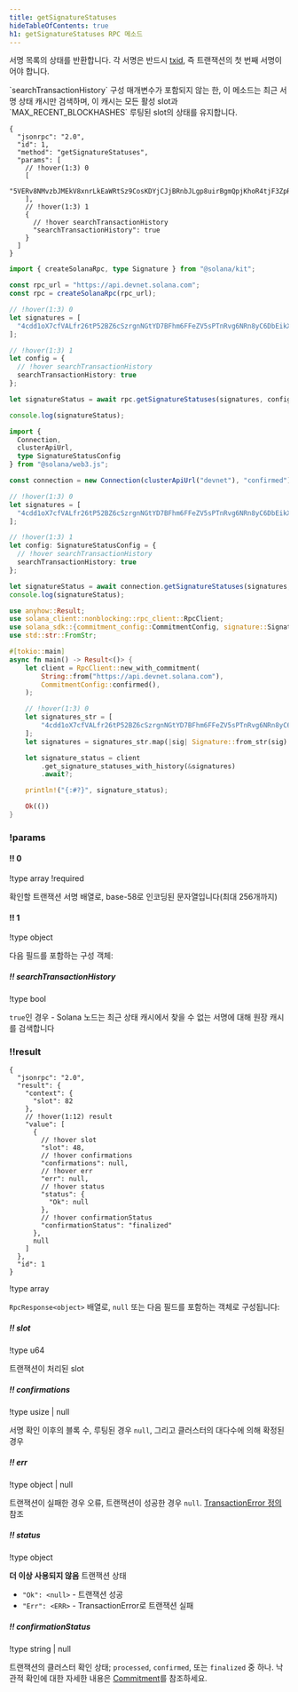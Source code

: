 ```yaml
---
title: getSignatureStatuses
hideTableOfContents: true
h1: getSignatureStatuses RPC 메소드
---
```


서명 목록의 상태를 반환합니다. 각 서명은 반드시
[txid](/docs/references/terminology#transaction-id), 즉 트랜잭션의 첫 번째
서명이어야 합니다.

<Callout type="info">
  `searchTransactionHistory` 구성 매개변수가 포함되지 않는 한, 이 메소드는 최근
  서명 상태 캐시만 검색하며, 이 캐시는 모든 활성 slot과 `MAX_RECENT_BLOCKHASHES`
  루팅된 slot의 상태를 유지합니다.
</Callout>

<APIMethod>

```jsonc !!request curl
{
  "jsonrpc": "2.0",
  "id": 1,
  "method": "getSignatureStatuses",
  "params": [
    // !hover(1:3) 0
    [
      "5VERv8NMvzbJMEkV8xnrLkEaWRtSz9CosKDYjCJjBRnbJLgp8uirBgmQpjKhoR4tjF3ZpRzrFmBV6UjKdiSZkQUW"
    ],
    // !hover(1:3) 1
    {
      // !hover searchTransactionHistory
      "searchTransactionHistory": true
    }
  ]
}
```

```ts !!request title="Kit"
import { createSolanaRpc, type Signature } from "@solana/kit";

const rpc_url = "https://api.devnet.solana.com";
const rpc = createSolanaRpc(rpc_url);

// !hover(1:3) 0
let signatures = [
  "4cdd1oX7cfVALfr26tP52BZ6cSzrgnNGtYD7BFhm6FFeZV5sPTnRvg6NRn8yC6DbEikXcrNChBM5vVJnTgKhGhVu" as unknown as Signature
];

// !hover(1:3) 1
let config = {
  // !hover searchTransactionHistory
  searchTransactionHistory: true
};

let signatureStatus = await rpc.getSignatureStatuses(signatures, config).send();

console.log(signatureStatus);
```

```ts !!request title="web3.js"
import {
  Connection,
  clusterApiUrl,
  type SignatureStatusConfig
} from "@solana/web3.js";

const connection = new Connection(clusterApiUrl("devnet"), "confirmed");

// !hover(1:3) 0
let signatures = [
  "4cdd1oX7cfVALfr26tP52BZ6cSzrgnNGtYD7BFhm6FFeZV5sPTnRvg6NRn8yC6DbEikXcrNChBM5vVJnTgKhGhVu"
];

// !hover(1:3) 1
let config: SignatureStatusConfig = {
  // !hover searchTransactionHistory
  searchTransactionHistory: true
};

let signatureStatus = await connection.getSignatureStatuses(signatures, config);
console.log(signatureStatus);
```

```rs !!request title="Rust"
use anyhow::Result;
use solana_client::nonblocking::rpc_client::RpcClient;
use solana_sdk::{commitment_config::CommitmentConfig, signature::Signature};
use std::str::FromStr;

#[tokio::main]
async fn main() -> Result<()> {
    let client = RpcClient::new_with_commitment(
        String::from("https://api.devnet.solana.com"),
        CommitmentConfig::confirmed(),
    );

    // !hover(1:3) 0
    let signatures_str = [
        "4cdd1oX7cfVALfr26tP52BZ6cSzrgnNGtYD7BFhm6FFeZV5sPTnRvg6NRn8yC6DbEikXcrNChBM5vVJnTgKhGhVu",
    ];
    let signatures = signatures_str.map(|sig| Signature::from_str(sig).unwrap());

    let signature_status = client
        .get_signature_statuses_with_history(&signatures)
        .await?;

    println!("{:#?}", signature_status);

    Ok(())
}
```

### !params

#### !! 0

!type array !required

확인할 트랜잭션 서명 배열로, base-58로 인코딩된 문자열입니다(최대 256개까지)

#### !! 1

!type object

다음 필드를 포함하는 구성 객체:

##### !! searchTransactionHistory

!type bool

`true`인 경우 - Solana 노드는 최근 상태 캐시에서 찾을 수 없는 서명에 대해 원장
캐시를 검색합니다

### !!result

```jsonc !response
{
  "jsonrpc": "2.0",
  "result": {
    "context": {
      "slot": 82
    },
    // !hover(1:12) result
    "value": [
      {
        // !hover slot
        "slot": 48,
        // !hover confirmations
        "confirmations": null,
        // !hover err
        "err": null,
        // !hover status
        "status": {
          "Ok": null
        },
        // !hover confirmationStatus
        "confirmationStatus": "finalized"
      },
      null
    ]
  },
  "id": 1
}
```

!type array

`RpcResponse<object>` 배열로, `null` 또는 다음 필드를 포함하는 객체로
구성됩니다:

##### !! slot

!type u64

트랜잭션이 처리된 slot

##### !! confirmations

!type usize | null

서명 확인 이후의 블록 수, 루팅된 경우 `null`, 그리고 클러스터의 대다수에 의해
확정된 경우

##### !! err

!type object | null

트랜잭션이 실패한 경우 오류, 트랜잭션이 성공한 경우 `null`.
[TransactionError 정의](https://github.com/anza-xyz/solana-sdk/blob/50dfbd088c51b7229c67d432d8c8801dafaa7904/transaction-error/src/lib.rs#L15)
참조

##### !! status

!type object

**더 이상 사용되지 않음** 트랜잭션 상태

- `"Ok": <null>` - 트랜잭션 성공
- `"Err": <ERR>` - TransactionError로 트랜잭션 실패

##### !! confirmationStatus

!type string | null

트랜잭션의 클러스터 확인 상태; `processed`, `confirmed`, 또는 `finalized` 중
하나. 낙관적 확인에 대한 자세한 내용은
[Commitment](/docs/rpc/#configuring-state-commitment)를 참조하세요.

</APIMethod>
